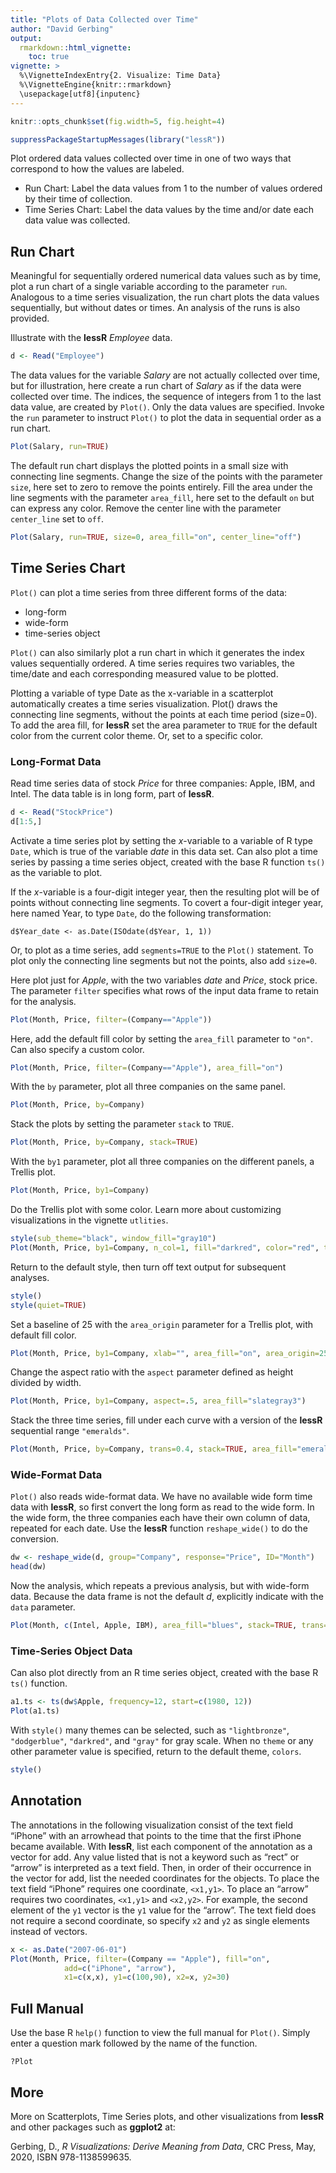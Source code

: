 ```yaml
---
title: "Plots of Data Collected over Time"
author: "David Gerbing"
output: 
  rmarkdown::html_vignette:
    toc: true
vignette: >
  %\VignetteIndexEntry{2. Visualize: Time Data}
  %\VignetteEngine{knitr::rmarkdown}
  \usepackage[utf8]{inputenc}
---
```



```r
knitr::opts_chunk$set(fig.width=5, fig.height=4)
```


```r
suppressPackageStartupMessages(library("lessR"))
```

Plot ordered data values collected over time in one of two ways that correspond to how the values are labeled. 

- Run Chart: Label the data values from 1 to the number of values ordered by their time of collection.
- Time Series Chart: Label the data values by the time and/or date each data value was collected.


## Run Chart

Meaningful for sequentially ordered numerical data values such as by time, plot a run chart of a single variable according to the parameter `run`. Analogous to a time series visualization, the run chart plots the data values sequentially, but without dates or times. An analysis of the runs is also provided.

Illustrate with the __lessR__ _Employee_ data.

```r
d <- Read("Employee")
```

The data values for the variable _Salary_ are not actually collected over time, but for illustration, here create a run chart of _Salary_ as if the data were collected over time. The indices, the sequence of integers from 1 to the last data value, are created by `Plot()`. Only the data values are specified. Invoke the `run` parameter to instruct `Plot()` to plot the data in sequential order as a run chart.

```r
Plot(Salary, run=TRUE)
```

The default run chart displays the plotted points in a small size with connecting line segments. Change the size of the points with the parameter `size`, here set to zero to remove the points entirely. Fill the area under the line segments with the parameter `area_fill`, here set to the default `on` but can express any color. Remove the center line with the parameter `center_line` set to `off`. 

```r
Plot(Salary, run=TRUE, size=0, area_fill="on", center_line="off")
```


## Time Series Chart

`Plot()` can plot a time series from three different forms of the data: 

- long-form
- wide-form 
- time-series object

`Plot()` can also similarly plot a run chart in which it generates the index values sequentially ordered. A time series requires two variables, the time/date and each corresponding measured value to be plotted.

Plotting a variable of type Date as the x-variable in a scatterplot automatically creates a time series visualization. Plot() draws the connecting line segments, without the points at each time period (size=0). To add the area fill, for
__lessR__ set the area parameter to `TRUE` for the default color from the current color theme. Or, set to a specific color.


### Long-Format Data

Read time series data of stock _Price_ for three companies: Apple, IBM, and Intel. The data table is in long form, part of __lessR__.


```r
d <- Read("StockPrice")
d[1:5,]
```


Activate a time series plot by setting the $x$-variable to a variable of R type `Date`, which is true of the variable _date_ in this data set. Can also plot a time series by passing a time series object, created with the base R function `ts()` as the variable to plot.

If the $x$-variable is a four-digit integer year, then the resulting plot will be of points without connecting line segments. To covert a four-digit integer year, here named Year, to type `Date`, do the following transformation:

```
d$Year_date <- as.Date(ISOdate(d$Year, 1, 1)) 
``` 

Or, to plot as a time series, add `segments=TRUE` to the `Plot()` statement. To plot only the connecting line segments but not the points, also add `size=0`.

Here plot just for _Apple_, with the two variables _date_ and _Price_, stock price. The parameter `filter` specifies what rows of the input data frame to retain for the analysis.

```r
Plot(Month, Price, filter=(Company=="Apple"))
```

Here, add the default fill color by setting the `area_fill` parameter to `"on"`. Can also specify a custom color.

```r
Plot(Month, Price, filter=(Company=="Apple"), area_fill="on")
```

With the `by` parameter, plot all three companies on the same panel.

```r
Plot(Month, Price, by=Company)
```

Stack the plots by setting the parameter `stack` to `TRUE`.

```r
Plot(Month, Price, by=Company, stack=TRUE)
```


With the `by1` parameter, plot all three companies on the different panels, a Trellis plot.

```r
Plot(Month, Price, by1=Company)
```

Do the Trellis plot with some color. Learn more about customizing visualizations in the vignette `utlities`. 

```r
style(sub_theme="black", window_fill="gray10")
Plot(Month, Price, by1=Company, n_col=1, fill="darkred", color="red", trans=.55)
```

Return to the default style, then turn off text output for subsequent analyses.

```r
style()
style(quiet=TRUE)
```

Set a baseline of 25 with the `area_origin` parameter for a Trellis plot, with default fill color.

```r
Plot(Month, Price, by1=Company, xlab="", area_fill="on", area_origin=25)
```

Change the aspect ratio with the `aspect` parameter defined as height divided by width.

```r
Plot(Month, Price, by1=Company, aspect=.5, area_fill="slategray3")
```

Stack the three time series, fill under each curve with a version of the __lessR__ sequential range `"emeralds"`.

```r
Plot(Month, Price, by=Company, trans=0.4, stack=TRUE, area_fill="emeralds")
```

### Wide-Format Data

`Plot()` also reads wide-format data. We have no available wide form time data with __lessR__, so first convert the long form as read to the wide form. In the wide form, the three companies each have their own column of data, repeated for each date. Use the __lessR__ function `reshape_wide()` to do the conversion.

```r
dw <- reshape_wide(d, group="Company", response="Price", ID="Month")
head(dw)
```

Now the analysis, which repeats a previous analysis, but with wide-form data. Because the data frame is not the default _d_, explicitly indicate with the `data` parameter.

```r
Plot(Month, c(Intel, Apple, IBM), area_fill="blues", stack=TRUE, trans=.4, data=dw)
```

### Time-Series Object Data

Can also plot directly from an R time series object, created with the base R `ts()` function.

```r
a1.ts <- ts(dw$Apple, frequency=12, start=c(1980, 12))
Plot(a1.ts)
```


With `style()` many themes can be selected, such as `"lightbronze"`, `"dodgerblue"`, `"darkred"`, and `"gray"` for gray scale. When no `theme` or any other parameter value is specified, return to the default theme, `colors`. 

```r
style()
```


## Annotation

The annotations in the following visualization consist of the text field "iPhone" with an arrowhead that points to the time that the first iPhone became available. With __lessR__, list each component of the annotation as a vector for add. Any value listed that is not a keyword such as "rect" or "arrow" is interpreted as a text field. Then, in order of their occurrence in the vector for add, list the needed coordinates for the objects. To place the text field "iPhone" requires one coordinate, `<x1,y1>`. To place an "arrow" requires two coordinates, `<x1,y1>` and `<x2,y2>`. For example, the second element of the `y1` vector is the `y1` value for the "arrow". The text field does not require a second coordinate, so specify `x2` and `y2` as single elements instead of vectors.

```r
x <- as.Date("2007-06-01")
Plot(Month, Price, filter=(Company == "Apple"), fill="on",
            add=c("iPhone", "arrow"), 
            x1=c(x,x), y1=c(100,90), x2=x, y2=30)
```


## Full Manual

Use the base R `help()` function to view the full manual for `Plot()`. Simply enter a question mark followed by the name of the function.

```
?Plot
```


## More

More on Scatterplots, Time Series plots, and other visualizations from __lessR__ and other packages such as __ggplot2__ at:

Gerbing, D., _R Visualizations: Derive Meaning from Data_, CRC Press, May, 2020, ISBN 978-1138599635.
